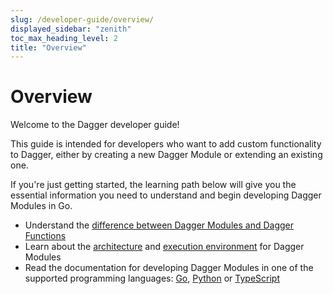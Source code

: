 ```yaml
---
slug: /developer-guide/overview/
displayed_sidebar: "zenith"
toc_max_heading_level: 2
title: "Overview"
---
```


# Overview

Welcome to the Dagger developer guide!

This guide is intended for developers who want to add custom functionality to Dagger, either by creating a new Dagger Module or extending an existing one.

If you're just getting started, the learning path below will give you the essential information you need to understand and begin developing Dagger Modules in Go.

- Understand the [difference between Dagger Modules and Dagger Functions](../overview/382910-modules-vs-functions.mdx)
- Learn about the [architecture](../overview/482011-architecture.mdx) and [execution environment](../overview/942201-execution-environment.mdx) for Dagger Modules
- Read the documentation for developing Dagger Modules in one of the supported programming languages: [Go](../go/index.mdx), [Python](../python/index.mdx) or [TypeScript](../typescript/index.mdx)
